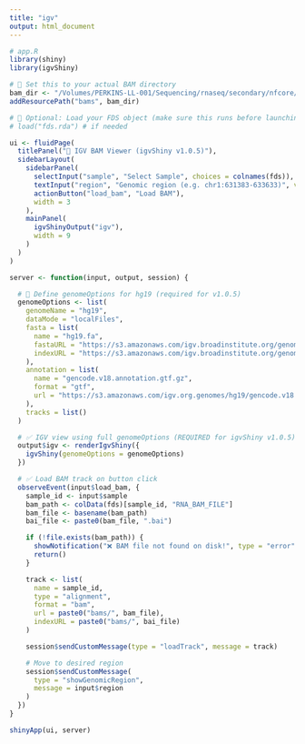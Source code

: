```yaml
---
title: "igv"
output: html_document
---
```


```r
# app.R
library(shiny)
library(igvShiny)

# 🔁 Set this to your actual BAM directory
bam_dir <- "/Volumes/PERKINS-LL-001/Sequencing/rnaseq/secondary/nfcore/2024-12-16_GenomicsWA_Realigned/star_salmon"
addResourcePath("bams", bam_dir)

# 🧠 Optional: Load your FDS object (make sure this runs before launching the app)
# load("fds.rda") # if needed

ui <- fluidPage(
  titlePanel("🧬 IGV BAM Viewer (igvShiny v1.0.5)"),
  sidebarLayout(
    sidebarPanel(
      selectInput("sample", "Select Sample", choices = colnames(fds)),
      textInput("region", "Genomic region (e.g. chr1:631383-633633)", value = "chr1:631383-633633"),
      actionButton("load_bam", "Load BAM"),
      width = 3
    ),
    mainPanel(
      igvShinyOutput("igv"),
      width = 9
    )
  )
)

server <- function(input, output, session) {

  # 🧬 Define genomeOptions for hg19 (required for v1.0.5)
  genomeOptions <- list(
    genomeName = "hg19",
    dataMode = "localFiles",
    fasta = list(
      name = "hg19.fa",
      fastaURL = "https://s3.amazonaws.com/igv.broadinstitute.org/genomes/hg19.fa",
      indexURL = "https://s3.amazonaws.com/igv.broadinstitute.org/genomes/hg19.fa.fai"
    ),
    annotation = list(
      name = "gencode.v18.annotation.gtf.gz",
      format = "gtf",
      url = "https://s3.amazonaws.com/igv.org.genomes/hg19/gencode.v18.annotation.gtf.gz"
    ),
    tracks = list()
  )

  # ✅ IGV view using full genomeOptions (REQUIRED for igvShiny v1.0.5)
  output$igv <- renderIgvShiny({
    igvShiny(genomeOptions = genomeOptions)
  })

  # ✅ Load BAM track on button click
  observeEvent(input$load_bam, {
    sample_id <- input$sample
    bam_path <- colData(fds)[sample_id, "RNA_BAM_FILE"]
    bam_file <- basename(bam_path)
    bai_file <- paste0(bam_file, ".bai")

    if (!file.exists(bam_path)) {
      showNotification("❌ BAM file not found on disk!", type = "error")
      return()
    }

    track <- list(
      name = sample_id,
      type = "alignment",
      format = "bam",
      url = paste0("bams/", bam_file),
      indexURL = paste0("bams/", bai_file)
    )

    session$sendCustomMessage(type = "loadTrack", message = track)

    # Move to desired region
    session$sendCustomMessage(
      type = "showGenomicRegion",
      message = input$region
    )
  })
}

shinyApp(ui, server)
```
